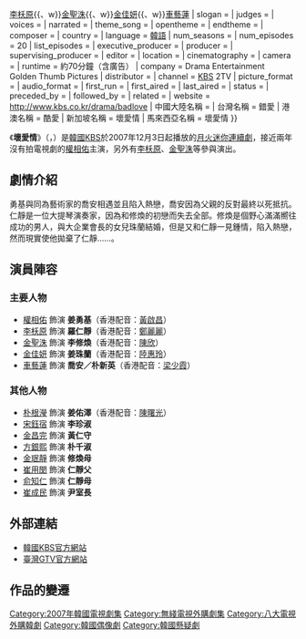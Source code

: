 {{Otheruses|subject=2007年播放的[[KBS月火連續劇|KBS月火連續劇]]|other=2019年至2020年播放的[[MBC晨間連續劇|MBC晨間連續劇]]|壞愛情 (2019年韓國電視劇)|壞愛情}}
{{Infobox Television
| show_name         = 壞愛情
| original_name      = {{lang|ko|못된사랑}}
| image                = [[File:Bad_Love_kbs.jpg|250px]]
| caption              = 
| genre                = 
| format               = 
| creator              = 
| developer            = 
| writer               = [[李宇珍|李宇珍]]
| director             = [[權桂紅|權桂紅]]
| creative_director    = 
| presenter            = 
| starring             = {{Nowrap begin}}[[權相佑|權相佑]]{{、w}}[[李枖原|李枖原]]{{、w}}[[金聖洙|金聖洙]]{{、w}}[[金佳妍|金佳妍]]{{、w}}[[車藝蓮|車藝蓮]]{{Nowrap end}}
| slogan               =  
| judges               = 
| voices               = 
| narrated             = 
| theme_song           = 
| opentheme            =  
| endtheme             = 
| composer             = 
| country              = {{KOR}}
| language             = [[韓語|韓語]]
| num_seasons          = 
| num_episodes         = 20
| list_episodes        = 
| executive_producer   = 
| producer             = 
| supervising_producer = 
| editor               = 
| location             = 
| cinematography       = 
| camera               = 
| runtime              = 約70分鐘（含廣告）
| company              = Drama Entertainment<br />Golden Thumb Pictures
| distributor          = 
| channel              = [[韓國放送公社|KBS]] 2TV
| picture_format       = 
| audio_format         = 
| first_run            = {{KOR}}
| first_aired          = {{start date|2007|12|3}}
| last_aired           = {{end date|2008|2|12}}
| status               = 
| preceded_by          = 
| followed_by          = 
| related              = 
| website              = http://www.kbs.co.kr/drama/badlove
| 中國大陸名稱 = 
| 台灣名稱   = 錯愛
| 港澳名稱   = 酷愛
| 新加坡名稱 = 壞愛情
| 馬來西亞名稱 = 壞愛情
}}

《'''壞愛情'''》（{{lang-ko|'''못된사랑'''}}，{{lang-en|'''Bad Love'''}}）是[[韓國|韓國]][[韓國放送公社|KBS]]於2007年12月3日起播放的[[KBS月火迷你連續劇|月火迷你連續劇]]，接近兩年沒有拍電視劇的[[權相佑|權相佑]]主演，另外有[[李枖原|李枖原]]、[[金聖洙|金聖洙]]等參與演出。

== 劇情介紹 ==
勇基與同為藝術家的喬安相遇並且陷入熱戀，喬安因為父親的反對最終以死抵抗。仁靜是一位大提琴演奏家，因為和修煥的初戀而失去全部。修煥是個野心滿滿嚮往成功的男人，與大企業會長的女兒珠蘭結婚，但是又和仁靜一見鍾情，陷入熱戀，然而現實使他拋棄了仁靜……。

== 演員陣容 ==
=== 主要人物 ===
*[[權相佑|權相佑]] 飾演 '''姜勇基'''（香港配音：[[黃啟昌|黃啟昌]]）
*[[李枖原|李枖原]] 飾演 '''羅仁靜'''（香港配音：[[鄭麗麗|鄭麗麗]]）
*[[金聖洙|金聖洙]] 飾演 '''李修煥'''（香港配音：[[陳欣_(配音員)|陳欣]]）
*[[金佳妍|金佳妍]] 飾演 '''姜珠蘭'''（香港配音：[[陸惠玲|陸惠玲]]）
*[[車藝蓮|車藝蓮]] 飾演 '''喬安／朴新英'''（香港配音：[[梁少霞|梁少霞]]）

=== 其他人物 ===
*[[朴根瀅|朴根瀅]] 飾演 '''姜佑澤'''（香港配音：[[陳曙光|陳曙光]]）
*[[宋鈺宿|宋鈺宿]] 飾演 '''李珍淑'''
*[[金昌完|金昌完]] 飾演 '''黃仁守'''
*[[方銀熙|方銀熙]] 飾演 '''朴千淑'''
*[[金珉靜|金珉靜]] 飾演 '''修煥母'''
*[[崔用閔|崔用閔]] 飾演 '''仁靜父'''
*[[俞知仁|俞知仁]] 飾演 '''仁靜母'''
*[[崔成民|崔成民]] 飾演 '''尹室長'''

== 外部連結 ==
*[http://www.kbs.co.kr/drama/badlove 韓國KBS官方網站] {{Wayback|url=http://www.kbs.co.kr/drama/badlove |date=20171108213603 }} {{ko icon}}
*[https://web.archive.org/web/20111023222435/http://www.gtv.com.tw/Program/B051420081229U/ 臺灣GTV官方網站] {{zh-tw}}
== 作品的變遷 ==
{{電視節目的變遷
|電視台= {{flagicon|South Korea}} 韓國 [[韓國放送公社|KBS]]
|播放檔次=[[KBS月火迷你連續劇|月火劇]]
|節目名稱=壞愛情<br />（2007.12.3－2008.2.12）
|上一節目=[[詐騙信用調查所|詐騙信用調查所]]<br />（2007.10.8－2007.11.27）
|下一節目=[[單身爸爸戀愛中|單身爸爸戀愛中]]<br />（2008.2.18－2008.4.8）
}}
{{電視節目的變遷
|電視台= {{flagicon|HK}} 香港 [[無綫劇集台|無綫劇集台]]
|播放檔次= 星期日15:00 - 17:30及21:05 - 23:30
|節目名稱= 酷愛<br />（2008.03.23 - 2008.05.25）
|上一節目= [[豬兜王子復仇記|豬兜王子復仇記]]<br />（2008.01.27 - 2008.03.16）
|下一節目= [[熱血仁心|熱血仁心]]<br />（2008.06.01 - 2008.08.17）
|2電視台= {{flagicon|HK}} 香港 [[無綫電視|無綫電視]][[翡翠台|翡翠台]]、[[高清翡翠台|高清翡翠台]]
|2播放檔次= 星期六 下午1:15－2:45
|2節目名稱= 酷愛<br>（2009.1.3－2009.5.16）
|2上一節目= [[Thank_You|Thank You]]<br>（2008.9.6－2008.12.27）
|2下一節目= [[大話妹|大話妹]]<br>（2009.5.23－2009.9.12）
}}
{{電視節目的變遷
|電視台= {{flagicon|Taiwan}} 台灣 [[八大戲劇台|八大戲劇台]]
|播放檔次= 每週一至五21:00－22:00
|節目名稱= 錯愛<br />（2008.12.29－2009.2.10）
|上一節目= [[戀人_(2006年電視劇)|戀人]]<br />（2008.11.17－2008.12.29）
|下一節目= [[復活_(電視劇)|復活]]<br />（2009.2.11－2009.4.1）
}}
{{電視節目的變遷|
電視台={{flagicon|JPN}} 日本 [[TBS|TBS]]|
播放檔次=韓流★select |
節目名稱=BAD LOVE<br />（2010.8.27－2010.9.24）|
上一節目=[[HERO_(韓國電視劇)|HERO]]<br />（2010.8.5－2010.8.26）|
下一節目=[[明星的恋人|明星的恋人]]<br />（2010.9.27－2010.10.22）|
}}

{{KBS月火迷你連續劇}}
{{DEFAULTSORT:Mosdoen Salang}}
[[Category:2007年韓國電視劇集|Category:2007年韓國電視劇集]]
[[Category:無綫電視外購劇集|Category:無綫電視外購劇集]]
[[Category:八大電視外購韓劇|Category:八大電視外購韓劇]]
[[Category:韓國偶像劇|Category:韓國偶像劇]]
[[Category:韓國懸疑劇|Category:韓國懸疑劇]]